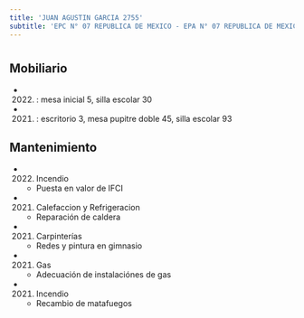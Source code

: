 ```yaml
---
title: 'JUAN AGUSTIN GARCIA 2755'
subtitle: 'EPC N° 07 REPUBLICA DE MEXICO - EPA N° 07 REPUBLICA DE MEXICO - JINA(EPCJC 07/17°)ALICIA MOREAU DE JUSTO'
---
```


#


## Mobiliario

*  (2022) : mesa inicial 5, silla escolar 30 

*  (2021) : escritorio 3, mesa pupitre doble 45, silla escolar 93 





## Mantenimiento

*  (2022) Incendio 
    + Puesta en valor de IFCI

*  (2021) Calefaccion y Refrigeracion 
    + Reparación de caldera

*  (2021) Carpinterías 
    + Redes y pintura en gimnasio

*  (2021) Gas 
    + Adecuación de instalaciónes de gas

*  (2021) Incendio 
    + Recambio de matafuegos



